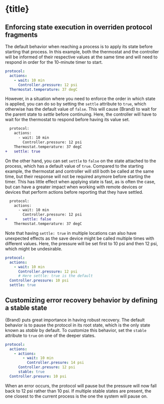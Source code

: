 


# {title}


## Enforcing state execution in overriden protocol fragments

The default behavior when reaching a process is to apply its state before starting that process. In this example, both the thermostat and the controller will be informed of their respective values at the same time and will need to respond in order for the 10-minute timer to start.

```yml
protocol:
  actions:
    - wait: 10 min
      Controller.pressure: 12 psi
  Thermostat.temperature: 37 degC
```

However, in a situation where you need to enforce the order in which state is applied, you can do so by setting the `settle` attribute to `true`, which otherwise has the default value of `false`. This will cause {Brand} to wait for the parent state to _settle_ before continuing. Here, the controller will have to wait for the thermostat to respond before having its value set.

```diff
  protocol:
    actions:
      - wait: 10 min
        Controller.pressure: 12 psi
    Thermostat.temperature: 37 degC
+   settle: true
```

On the other hand, you can set `settle` to `false` on the state attached to the process, which has a default value of `true`. Compared to the starting example, the thermostat and controller will still both be called at the same time, but their response will not be required anymore before starting the timer. This has little effect when applying state is fast, as is often the case, but can have a greater impact when working with remote devices or devices that perform actions before reporting that they have settled.

```diff
  protocol:
    actions:
      - wait: 10 min
        Controller.pressure: 12 psi
+       settle: false
    Thermostat.temperature: 37 degC
```

Note that having `settle: true` in multiple locations can also have unexpected effects as the save device might be called multiple times with different values. Here, the pressure will be set first to 10 psi and then 12 psi, which might be undesirable.

```yml
protocol:
  actions:
    - wait: 10 min
      Controller.pressure: 12 psi
      # Here settle: true is the default
  Controller.pressure: 10 psi
  settle: true
```


## Customizing error recovery behavior by defining a stable state

{Brand} puts great importance in having robust recovery. The default behavior is to pause the protocol in its root state, which is the only state known as _stable_ by default. To customize this behavior, set the `stable` attribute to `true` on one of the deeper states.

```yml
protocol:
  actions:
    - actions:
        - wait: 10 min
          Controller.presure: 14 psi
      Controller.presure: 12 psi
      stable: true
  Controller.presure: 10 psi
```

When an error occurs, the protocol will pause but the pressure will now fall back to 12 psi rather than 10 psi. If multiple stable states are present, the one closest to the current process is the one the system will pause on.
